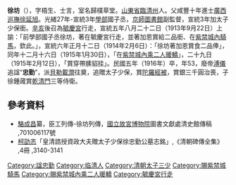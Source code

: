 '''徐坊'''（{{bd|1864年|2月24日|1916年|8月29日|catIdx=Xu徐}}），字梧生、士言，室名歸樸草堂。[[山東省|山東省]][[臨清州|臨清州]]人。父咸豐十年進士[[廣西巡撫|廣西巡撫]][[徐延旭|徐延旭]]。光緒27年-宣統3年[[學部|學部]]國子丞，[[京師圖書館|京師圖書館]]副監督，宣統3年加太子少保銜。[[辛亥革命|辛亥]]後召為[[毓慶宮|毓慶宮]]行走，宣統五年八月二十二日（1913年9月22日）上諭：「前學部國子丞徐坊，著在毓慶宮行走，並著加恩賞給二品銜、在[[紫禁城內騎馬|紫禁城內騎馬]]，欽此。」，宣統六年正月十二日（1914年2月6日）：「徐坊著加恩賞食二品俸」，同年十二月十六日（1915年1月30日），「在[[紫禁城內乘二人暖轎|紫禁城內乘二人暖轎]]」，二十九日（1915年2月12日），「賞穿帶膆貂挂」。民國五年（1916年）卒，年53，廢帝[[溥儀|溥儀]]追諡“'''忠勤'''”，派[[貝勒|貝勒]][[載潤|載潤]]往奠，追贈太子少保，賞[[陀羅經被|陀羅經被]]，賞銀三千圓治喪，子徐鍾蒧賞[[乾清門|乾清門]]三等侍衛。

==參考資料==
* [[駱成昌|駱成昌]]纂，臣工列傳-徐坊列傳，[[國立故宮博物院|國立故宮博物院]]圖書文獻處清史館傳稿 ,701006117號
* [[柯劭忞|柯劭忞]]「皇清誥授資政大夫贈太子少保徐忠勤公墓志銘」,《清朝碑傳全集》 ,4冊 ,3140-3141
<div class="references-small">
<references></references>
</div>

{{DEFAULTSORT:Xu徐坊}}
[[Category:諡忠勤|Category:諡忠勤]]
[[Category:临清人|Category:临清人]]
[[Category:清朝太子三少|Category:清朝太子三少]]
[[Category:賜紫禁城騎馬|Category:賜紫禁城騎馬]]
[[Category:賜紫禁城內乘二人暖轎|Category:賜紫禁城內乘二人暖轎]]
[[Category:毓慶宮行走|Category:毓慶宮行走]]